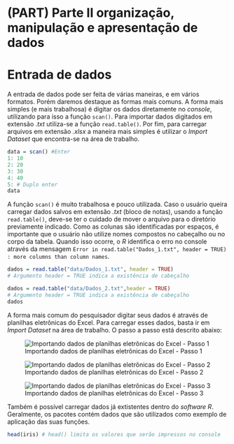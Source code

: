 # (PART) Parte II organização, manipulação e apresentação de dados {-}

# Entrada de dados {#entrada} 

A entrada de dados pode ser feita de várias maneiras, e em vários formatos. Porém daremos destaque as formas mais comuns. A forma mais simples (e mais trabalhosa) é digitar os dados diretamente no *console*, utilizando para isso a função `scan()`. \indf{scan} Para importar dados digitados em extensão *.txt* utiliza-se a função `read.table()`. \indt{read.table} Por fim, para carregar arquivos em extensão *.xlsx* a maneira mais simples é utilizar o *Import Dataset* que encontra-se na área de trabalho.

```r
data = scan() #Enter
1: 10
2: 20
3: 30
4: 40
5: # Duplo enter
data
```

A função `scan()` é muito trabalhosa e pouco utilizada. Caso o usuário queira carregar dados salvos em extensão *.txt* (bloco de notas), usando a função `read.table()`, deve-se ter o cuidado de mover o arquivo para o diretório previamente indicado. Como as colunas são identificadas por espaços, é importante que o usuário não utilize nomes compostos no cabeçalho ou no corpo da tabela. Quando isso ocorre, o *R* identifica o erro no console através da mensagem `Error in read.table("Dados_1.txt", header = TRUE) : more columns than column names`.

```r
dados = read.table("data/Dados_1.txt", header = TRUE)
# Argumento header = TRUE indica a existência de cabeçalho
```

```r
dados = read.table("data/Dados_2.txt",header = TRUE)
# Argumento header = TRUE indica a existência de cabeçalho
dados
```

A forma mais comum do pesquisador digitar seus dados é através de planilhas eletrônicas do Excel. Para carregar esses dados, basta ir em *Import Dataset* na área de trabalho. O passo a passo está descrito abaixo: \indt{importar planílias}

![Importando dados de planilhas eletrônicas do Excel - Passo 1](figures/Import.png)

![Importando dados de planilhas eletrônicas do Excel - Passo 2](figures/Import1.png)

![Importando dados de planilhas eletrônicas do Excel - Passo 3](figures/Import2.png)

Também é possível carregar dados já extistentes dentro do *software R*. Geralmente, os pacotes contém dados que são utilizados como exemplo de aplicação das suas funções.

```r
head(iris) # head() limita os valores que serão impressos no console
```

